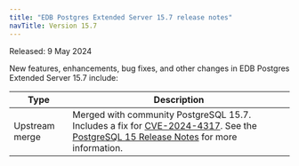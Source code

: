 ```yaml
---
title: "EDB Postgres Extended Server 15.7 release notes"
navTitle: Version 15.7
---
```


Released: 9 May 2024

New features, enhancements, bug fixes, and other changes in EDB Postgres Extended Server 15.7 include:

|      Type      |                                                                       Description                                                                        |     
| -------------- | -------------------------------------------------------------------------------------------------------------------------------------------------------- |
| Upstream merge | Merged with community PostgreSQL 15.7. Includes a fix for [CVE-2024-4317](/security/assessments/cve-2024-4317). See the [PostgreSQL 15 Release Notes](https://www.postgresql.org/docs/15/release-15-7.html) for more information. |     
 



